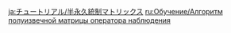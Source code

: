 {{Tutorial
|title    = Algorithm of Semi-Intransient Matrix of Overseer Network
|subtitle = New Entry
|type     = Enemies
|icon     = Icon Tutorial Monster.png
|about    = Algorithm of Semi-Intransient Matrix of Overseer Network
|image1   = Tutorial Algorithm of Semi-Intransient Matrix of Overseer Network.png
|text1    = This ancient aggregation of machinery hails from the desert and has quirks that modern-day civilizations cannot comprehend. In battle, the [[Algorithm of Semi-Intransient Matrix of Overseer Network]] will fire its components out while its core enters an "invisible" state that hides it and increases its RES. {{Color|help|Use Catalyze reactions to strike this core, or use Electro attacks on it during such times as the fired components have been destroyed and need to recover}} to cancel this invisibility and cause the core to be immobilized due to overclocking. If you fail to cancel the core's invisibility for too long, the Algorithm of Semi-Intransient Matrix of Overseer Network will begin to display its power by using a mighty overclocked attack...
|sort     = 2410
}}
<noinclude>
<!-- interwikis -->
[[ja:チュートリアル/半永久統制マトリックス]]
[[ru:Обучение/Алгоритм полуизвечной матрицы оператора наблюдения]]
</noinclude>